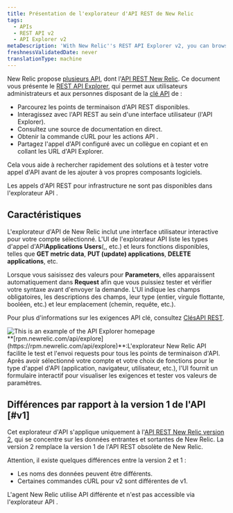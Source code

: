 ```yaml
---
title: Présentation de l'explorateur d'API REST de New Relic
tags:
  - APIs
  - REST API v2
  - API Explorer v2
metaDescription: 'With New Relic''s REST API Explorer v2, you can browse available API endpoints, interact with the API in a user interface, and view a live documentation source.'
freshnessValidatedDate: never
translationType: machine
---
```


New Relic propose [plusieurs API](/docs/apis/getting-started/introduction-new-relic-apis), dont l&apos;[API REST New Relic](/docs/apis/rest-api-v2/getting-started/introduction-new-relic-rest-api-v2). Ce document vous présente le [REST API Explorer](https://api.newrelic.com), qui permet aux utilisateurs administrateurs et aux personnes disposant de la [clé API](/docs/apis/rest-api-v2/getting-started/introduction-new-relic-rest-api-v2#api_key) de :

* Parcourez les points de terminaison d&apos;API REST disponibles.
* Interagissez avec l&apos;API REST au sein d&apos;une interface utilisateur (l&apos;API Explorer).
* Consultez une source de documentation en direct.
* Obtenir la commande cURL pour les actions API .
* Partagez l&apos;appel d&apos;API configuré avec un collègue en copiant et en collant les URL d&apos;API Explorer.

Cela vous aide à rechercher rapidement des solutions et à tester votre appel d&apos;API avant de les ajouter à vos propres composants logiciels.

Les appels d&apos;API REST pour infrastructure <InlinePopover type="alerts" />ne sont pas disponibles dans l&apos;explorateur API .

## Caractéristiques

L&apos;explorateur d&apos;API de New Relic inclut une interface utilisateur interactive pour votre compte sélectionné. L&apos;UI de l&apos;explorateur API liste les types d&apos;appel d&apos;API<DNT>**Applications**</DNT> <DNT>**Users**</DNT>(,, etc.) et leurs fonctions disponibles, telles que <DNT>**GET metric data**</DNT>, <DNT>**PUT (update) applications**</DNT>, <DNT>**DELETE applications**</DNT>, etc.

Lorsque vous saisissez des valeurs pour <DNT>**Parameters**</DNT>, elles apparaissent automatiquement dans <DNT>**Request**</DNT> afin que vous puissiez tester et vérifier votre syntaxe avant d&apos;envoyer la demande. L&apos;UI indique les champs obligatoires, les descriptions des champs, leur type (entier, virgule flottante, booléen, etc.) et leur emplacement (chemin, requête, etc.).

Pour plus d&apos;informations sur les exigences API clé, consultez [ClésAPI REST](/docs/apis/rest-api-v2/getting-started/introduction-new-relic-rest-api-v2#api_key).

<img title="API_explorer_main_page.png" alt="This is an example of the API Explorer homepage" src="/images/apis-and-data_screenshot-full_REST-API-explorer.webp" />

<figcaption>
  <DNT>**[rpm.newrelic.com/api/explore](https://rpm.newrelic.com/api/explore)**</DNT>:L&apos;explorateur New Relic API facilite le test et l&apos;envoi requests pour tous les points de terminaison d&apos;API. Après avoir sélectionné votre compte et votre choix de fonctions pour le type d&apos;appel d&apos;API (application, navigateur, utilisateur, etc.), l&apos;UI fournit un formulaire interactif pour visualiser les exigences et tester vos valeurs de paramètres.
</figcaption>

## Différences par rapport à la version 1 de l&apos;API [#v1]

Cet explorateur d&apos;API s&apos;applique uniquement à l&apos;[API REST New Relic version 2](/docs/apm/apis/requirements/new-relic-rest-api-v2-getting-started), qui se concentre sur les données entrantes et sortantes de New Relic. La version 2 remplace la version 1 de l&apos;API REST obsolète de New Relic.

Attention, il existe quelques différences entre la version 2 et 1 :

* Les noms des données peuvent être différents.
* Certaines commandes cURL pour v2 sont différentes de v1.

<Callout variant="tip">
  L&apos;agent New Relic utilise API différente et n&apos;est pas accessible via l&apos;explorateur API .
</Callout>